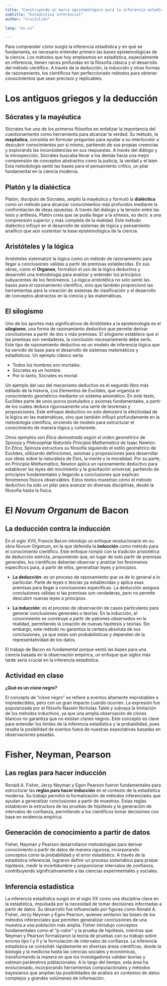 ---
title: "Construyendo un marco epistemológico para la inferencia estadística"
subtitle: "Estadística inferencial"
author: "CruzJulián"

lang: "es-co"

---

Para comprender cómo surgió la inferencia estadística y en qué se fundamenta, es necesario entender primero las bases epistemológicas de la ciencia. Los métodos que hoy empleamos en estadística, especialmente en inferencia, tienen raíces profundas en la filosofía clásica y el desarrollo del método científico. A través de la deducción, la inducción y otras formas de razonamiento, los científicos han perfeccionado métodos para obtener conocimientos que sean precisos y replicables.

# Los antiguos griegos y la deducción

## Sócrates y la mayéutica

Sócrates fue uno de los primeros filósofos en enfatizar la importancia del cuestionamiento como herramienta para alcanzar la verdad. Su método, la **mayéutica**, consistía en formular preguntas para ayudar a su interlocutor a descubrir conocimientos por sí mismo, partiendo de sus propias creencias y explorando las inconsistencias en sus respuestas. A través del diálogo y la introspección, Sócrates buscaba llevar a los demás hacia una mejor comprensión de conceptos abstractos como la justicia, la verdad y el bien. Esta metodología sentó las bases para el pensamiento crítico, un pilar fundamental en la ciencia moderna.

## Platón y la dialéctica

Platón, discípulo de Sócrates, amplió la mayéutica y formuló la **dialéctica** como un método para alcanzar conocimientos más profundos mediante la confrontación de ideas opuestas. A través del diálogo y la tensión entre las tesis y antítesis, Platón creía que se podía llegar a la síntesis, es decir, a una comprensión superior y más completa de la realidad. Este método dialéctico influyó en el desarrollo de sistemas de lógica y pensamiento analítico que aún sustentan la base epistemológica de la ciencia.

## Aristóteles y la lógica

Aristóteles sistematizó la lógica como un método de razonamiento para llegar a conclusiones válidas a partir de premisas establecidas. En sus obras, como el **Organon**, formalizó el uso de la lógica deductiva y desarrolló una metodología para analizar y entender los principios subyacentes de los fenómenos. La lógica aristotélica no solo sentó las bases para el razonamiento científico, sino que también proporcionó las herramientas para la creación de sistemas de clasificación y el desarrollo de conceptos abstractos en la ciencia y las matemáticas.

## El silogismo

Uno de los aportes más significativos de Aristóteles a la epistemología es el **silogismo**, una forma de razonamiento deductivo que permite derivar conclusiones a partir de dos o más premisas. El silogismo establece que si las premisas son verdaderas, la conclusión necesariamente debe serlo. Este tipo de razonamiento deductivo es un modelo de inferencia lógica que ha servido de base para el desarrollo de sistemas matemáticos y estadísticos. Un ejemplo clásico sería:

-   Todos los hombres son mortales.\
-   Sócrates es un hombre.\
-   Por lo tanto, Sócrates es mortal.

Un ejemplo del uso del mecanismo deductivo es el segundo libro más editado de la historia, *Los Elementos* de Euclides, que organiza el conocimiento geométrico mediante un sistema axiomático. En este texto, Euclides parte de unos pocos postulados y axiomas fundamentales, a partir de los cuales deduce rigurosamente una serie de teoremas y proposiciones. Este enfoque deductivo no solo demostró la efectividad de la lógica en las matemáticas, sino que también influyó profundamente en la metodología científica, sirviendo de modelo para estructurar el conocimiento de manera lógica y coherente.

Otros ejemplos son *Ética demostrada según el orden geométrico* de Spinoza y *Philosophiæ Naturalis Principia Mathematica* de Isaac Newton. En *Ética*, Spinoza estructura su filosofía siguiendo el estilo geométrico de Euclides, utilizando definiciones, axiomas y proposiciones para desarrollar sus ideas sobre la naturaleza de Dios, la mente y la moralidad. Por su parte, en *Principia Mathematica*, Newton aplica un razonamiento deductivo para establecer las leyes del movimiento y la gravitación universal, partiendo de principios fundamentales y llegando a conclusiones que explican fenómenos físicos observables. Estos textos muestran cómo el método deductivo ha sido un pilar para avanzar en diversas disciplinas, desde la filosofía hasta la física.

# El *Novum Organum* de Bacon

## La deducción contra la inducción

En el siglo XVII, Francis Bacon introdujo un enfoque revolucionario en su obra *Novum Organum*, en la que defendía la **inducción** como método para el conocimiento científico. Este enfoque rompió con la tradición aristotélica de deducción estricta, proponiendo que, en lugar de solo partir de premisas generales, los científicos deberían observar y analizar los fenómenos específicos para, a partir de ellos, generalizar leyes y principios.

-   **La deducción**: es un proceso de razonamiento que va de lo general a lo particular. Parte de leyes o teorías ya establecidas y aplica esas premisas para llegar a conclusiones específicas. La deducción asegura conclusiones válidas si las premisas son verdaderas, pero no permite descubrir nuevas leyes o principios.

-   **La inducción**: es el proceso de observación de casos particulares para generar conclusiones generales o teorías. En la inducción, el conocimiento se construye a partir de patrones observados en la realidad, permitiendo la creación de nuevas hipótesis y teorías. Sin embargo, este método no garantiza la certeza absoluta de sus conclusiones, ya que estas son probabilísticas y dependen de la representatividad de los datos.

El trabajo de Bacon es fundamental porque sentó las bases para una ciencia basada en la observación empírica, un enfoque que siglos más tarde sería crucial en la inferencia estadística.

## Actividad en clase

**¿Qué es un cisne negro?**

El concepto de "cisne negro" se refiere a eventos altamente improbables e impredecibles, pero con un gran impacto cuando ocurren. La expresión fue popularizada por el filósofo Nassim Nicholas Taleb y subraya la limitación de los métodos inductivos, ya que una amplia observación de cisnes blancos no garantiza que no existan cisnes negros. Este concepto es clave para entender los límites de la inferencia estadística y la probabilidad, pues resalta la posibilidad de eventos fuera de nuestras expectativas basadas en observaciones pasadas.

# Fisher, Neyman, Pearson

## Las reglas para hacer inducción

Ronald A. Fisher, Jerzy Neyman y Egon Pearson fueron fundamentales para estructurar las **reglas para hacer inducción** en el contexto de la estadística moderna. Su trabajo permitió la formalización de métodos inferenciales que ayudan a generalizar conclusiones a partir de muestras. Estas reglas establecen la estructura de las pruebas de hipótesis y la generación de intervalos de confianza, permitiendo a los científicos tomar decisiones con base en evidencia empírica.

## Generación de conocimiento a partir de datos

Fisher, Neyman y Pearson desarrollaron metodologías para derivar conocimiento a partir de datos de manera rigurosa, incorporando conceptos como la probabilidad y el error estadístico. A través de la estadística inferencial, lograron definir un proceso sistemático para probar hipótesis, medir la incertidumbre y proporcionar intervalos de confianza, contribuyendo significativamente a las ciencias experimentales y sociales.

## Inferencia estadística

La inferencia estadística surgió en el siglo XX como una disciplina clave en la estadística, impulsada por la necesidad de tomar decisiones informadas a partir de datos. Su desarrollo fue influenciado por figuras como Ronald A. Fisher, Jerzy Neyman y Egon Pearson, quienes sentaron las bases de los métodos inferenciales que permiten generalizar conclusiones de una muestra a una población más amplia. Fisher introdujo conceptos fundamentales como el "p-valor" y la prueba de hipótesis, mientras que Neyman y Pearson formalizaron la teoría de pruebas con su trabajo sobre errores tipo I y II y la formulación de intervalos de confianza. La inferencia estadística se consolidó rápidamente en diversas áreas científicas, desde la biología y la medicina hasta las ciencias sociales y económicas, transformando la manera en que los investigadores validan teorías y estiman parámetros poblacionales. A lo largo del tiempo, esta área ha evolucionado, incorporando herramientas computacionales y métodos bayesianos que amplían las posibilidades de análisis en contextos de datos complejos y grandes volúmenes de información.
